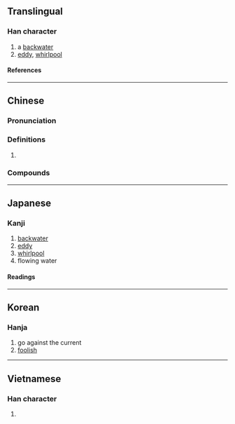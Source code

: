 {{character info/new}}
==Translingual==

===Han character===
{{Han char|rn=85|rad=水|as=06|sn=9|four=36100|canj=EWR|ids=⿰氵回}}

# a [[backwater]]
# [[eddy]], [[whirlpool]]

====References====
{{Han ref|kx=0619.180|dkj=17353|dj=1014.120|hdz=31607.070|uh=6D04}}

----

==Chinese==
{{zh-forms}}

===Pronunciation===
{{zh-pron
|m=huí
|c=wui4
|mc=y
|oc=y
|ma=
|cat=n
}}

===Definitions===
{{zh-hanzi}}

# {{rfdef|zh}}

===Compounds===
{{zh-der|洄想|洄汩|洄沿}}

----

==Japanese==

===Kanji===
{{ja-kanji|grade=|rs=水06}}

# [[backwater]]
# [[eddy]]
# [[whirlpool]]
# flowing water

====Readings====
{{ja-readings
|on=かい, がい
|kun=さかのぼる
}}

----

==Korean==

===Hanja===
{{ko-hanja|회}}

# go against the current
# [[foolish]]

----

==Vietnamese==

===Han character===
{{vi-readings|rs=水06|reading=[[hói]], [[hồi]]}}

# {{rfdef|vi|sort=水06}}

{{cln|vi|Han tu}}